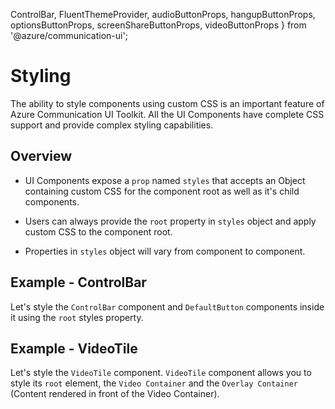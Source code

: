   ControlBar,
  FluentThemeProvider,
  audioButtonProps,
  hangupButtonProps,
  optionsButtonProps,
  screenShareButtonProps,
  videoButtonProps
} from '@azure/communication-ui';

<Meta title="Styling" />

# Styling

The ability to style components using custom CSS is an important feature of Azure Communication UI Toolkit.
All the UI Components have complete CSS support and provide complex styling capabilities.

## Overview

- UI Components expose a `prop` named `styles` that accepts an Object containing custom CSS for the component root as well as it's child components.

- Users can always provide the `root` property in `styles` object and apply custom CSS to the component root.

- Properties in `styles` object will vary from component to component.

## Example - ControlBar

Let's style the `ControlBar` component and `DefaultButton` components inside it using the `root` styles property.

<Source code={ControlBarExampleText} />

<Canvas withSource="none">
  <ControlBarExample />
</Canvas>

## Example - VideoTile

Let's style the `VideoTile` component.
`VideoTile` component allows you to style its `root` element, the `Video Container` and the `Overlay Container` (Content rendered in front of the Video Container).

<Source code={VideoTileExampleText} />

<Canvas withSource="none">
  <VideoTileExample />
</Canvas>
